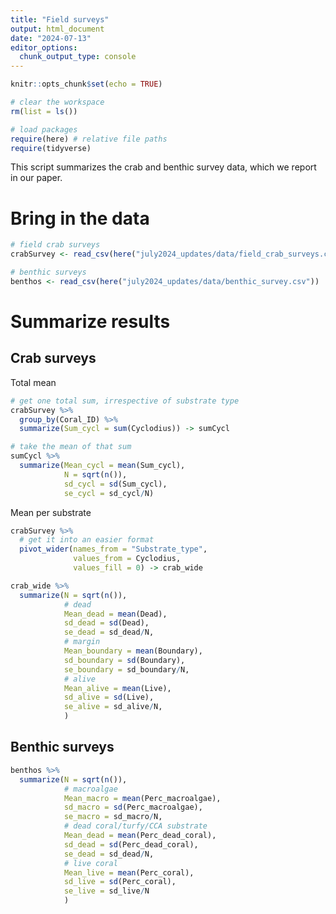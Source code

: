 ```yaml
---
title: "Field surveys"
output: html_document
date: "2024-07-13"
editor_options: 
  chunk_output_type: console
---
```


```r
knitr::opts_chunk$set(echo = TRUE)

# clear the workspace
rm(list = ls())

# load packages
require(here) # relative file paths
require(tidyverse)
```

This script summarizes the crab and benthic survey data, which we report in our paper.

# Bring in the data

```r
# field crab surveys
crabSurvey <- read_csv(here("july2024_updates/data/field_crab_surveys.csv"))

# benthic surveys
benthos <- read_csv(here("july2024_updates/data/benthic_survey.csv"))
```

# Summarize results

## Crab surveys

Total mean

```r
# get one total sum, irrespective of substrate type
crabSurvey %>% 
  group_by(Coral_ID) %>% 
  summarize(Sum_cycl = sum(Cyclodius)) -> sumCycl

# take the mean of that sum
sumCycl %>% 
  summarize(Mean_cycl = mean(Sum_cycl),
            N = sqrt(n()),
            sd_cycl = sd(Sum_cycl),
            se_cycl = sd_cycl/N)
```

Mean per substrate

```r
crabSurvey %>% 
  # get it into an easier format
  pivot_wider(names_from = "Substrate_type",
              values_from = Cyclodius,
              values_fill = 0) -> crab_wide
```

```r
crab_wide %>% 
  summarize(N = sqrt(n()),
            # dead
            Mean_dead = mean(Dead),
            sd_dead = sd(Dead),
            se_dead = sd_dead/N,
            # margin
            Mean_boundary = mean(Boundary),
            sd_boundary = sd(Boundary),
            se_boundary = sd_boundary/N,
            # alive
            Mean_alive = mean(Live),
            sd_alive = sd(Live),
            se_alive = sd_alive/N,
            ) 
```

## Benthic surveys

```r
benthos %>% 
  summarize(N = sqrt(n()),
            # macroalgae
            Mean_macro = mean(Perc_macroalgae),
            sd_macro = sd(Perc_macroalgae),
            se_macro = sd_macro/N,
            # dead coral/turfy/CCA substrate
            Mean_dead = mean(Perc_dead_coral),
            sd_dead = sd(Perc_dead_coral),
            se_dead = sd_dead/N,
            # live coral
            Mean_live = mean(Perc_coral),
            sd_live = sd(Perc_coral),
            se_live = sd_live/N
            )
```
